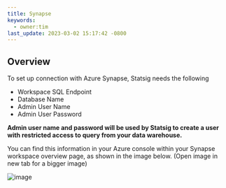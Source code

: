 ```yaml
---
title: Synapse
keywords:
  - owner:tim
last_update: 2023-03-02 15:17:42 -0800
---
```


## Overview

To set up connection with Azure Synapse, Statsig needs the following

- Workspace SQL Endpoint
- Database Name
- Admin User Name
- Admin User Password

<b>
Admin user name and password will be used by Statsig to create a user with restricted access to query from your data warehouse.
</b>

You can find this information in your Azure console within your Synapse workspace overview page, as shown in the image below. (Open image in new tab for a bigger image)

![image](https://user-images.githubusercontent.com/87334575/198148122-6488a470-5394-46ee-aeb1-ef2425fa743e.png)